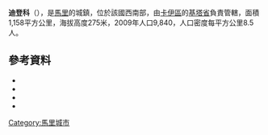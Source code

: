 {{Coord|14|7|24|N|9|30|11|W|display=title}}

'''迪登科'''（{{lang-fr|Dindenko}}），是[[馬里|馬里]]的城鎮，位於該國西南部，由[[卡伊區|卡伊區]]的[[基塔省|基塔省]]負責管轄，面積1,158平方公里，海拔高度275米，2009年人口9,840，人口密度每平方公里8.5人。

==參考資料==
*{{citation | url=http://instat.gov.ml/documentation/kayes.pdf | publisher=République de Mali: Institut National de la Statistique | title=Resultats Provisoires RGPH 2009 (Région de Kayes) | language=fr | accessdate=2015-07-20 | archive-date=2012-09-19 | archive-url=https://www.webcitation.org/6AnXrhnbD?url=http://instat.gov.ml/documentation/kayes.pdf | dead-url=no }}
*{{citation | contribution= Common and Fundamental Operational Datasets Registry: Mali | publisher= United Nations Office for the Coordination of Humanitarian Affairs | url= http://cod.humanitarianresponse.info/country-region/mali | deadurl= yes | archiveurl= https://web.archive.org/web/20121214211137/http://cod.humanitarianresponse.info/country-region/Mali | archivedate= 2012-12-14 }}
*{{citation | title=Communes de la Région de Kayes | publisher=Ministère de l’administration territoriale et des collectivités locales, République du Mali | url=http://www.matcl.gov.ml/pdf/ComRegKayes.pdf | language=fr | deadurl=yes | archiveurl=https://www.webcitation.org/6AnYG9eqc?url=http://www.matcl.gov.ml/pdf/ComRegKayes.pdf | archivedate=2012-09-19 }}
*{{citation | title=Plan de Sécurité Alimentaire Commune Rurale de Dindanko 2007-2011 | publisher=Commissariat à la Sécurité Alimentaire, République du Mali, USAID-Mali | year=2006 | url=http://www.aec.msu.edu/fs2/mali_fd_strtgy/plans/kayes/kita/psa_dindanko.pdf | language=fr | deadurl=yes | archiveurl=https://web.archive.org/web/20120617061004/http://www.aec.msu.edu/fs2/mali_fd_strtgy/plans/kayes/kita/psa_dindanko.pdf | archivedate=2012年6月17日 | df= }}

{{卡伊區}}

[[Category:馬里城市|Category:馬里城市]]


{{Mali-geo-stub}}